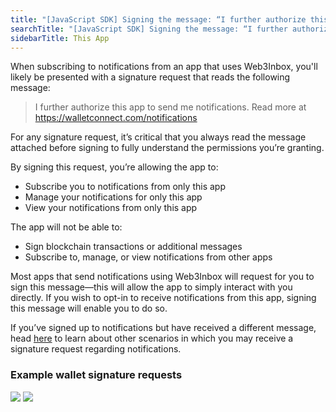 ```yaml
---
title: "[JavaScript SDK] Signing the message: “I further authorize this app to send me notifications”"
searchTitle: "[JavaScript SDK] Signing the message: “I further authorize this app to send me notifications”"
sidebarTitle: This App
---
```


When subscribing to notifications from an app that uses Web3Inbox, you'll likely be presented with a signature request that reads the following message:

> I further authorize this app to send me notifications. Read more at https://walletconnect.com/notifications

For any signature request, it’s critical that you always read the message attached before signing to fully understand the permissions you’re granting.

By signing this request, you’re allowing the app to:

- Subscribe you to notifications from only this app
- Manage your notifications for only this app
- View your notifications from only this app

The app will not be able to:

- Sign blockchain transactions or additional messages
- Subscribe to, manage, or view notifications from other apps

Most apps that send notifications using Web3Inbox will request for you to sign this message&mdash;this will allow the app to simply interact with you directly. If you wish to opt-in to receive notifications from this app, signing this message will enable you to do so.

If you’ve signed up to notifications but have received a different message, head [here](all-apps) to learn about other scenarios in which you may receive a signature request regarding notifications.

### Example wallet signature requests

<div style={{ display: "grid", gridTemplateColumns: "1fr 1fr", gridGap: 16 }}>
  <Frame>
    <img src="/images/assets/web3inbox/authorization-signatures/this-app/sign-this-message.jpg" />
  </Frame>
  <Frame>
    <img src="/images/assets/web3inbox/authorization-signatures/this-app/message.jpg" />
  </Frame>
</div>
